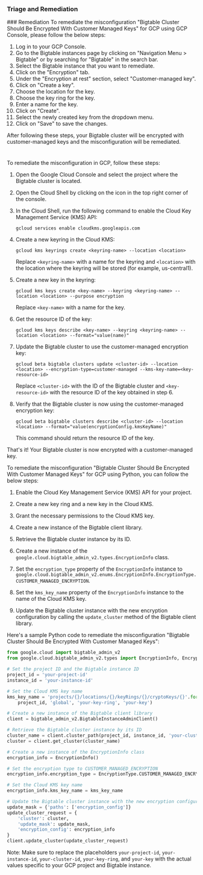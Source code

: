 
### Triage and Remediation
<Tabs>
<Tab title='Remediation'>
### Remediation

<AccordionGroup>
<Accordion title='Using Console' defaultOpen='true'>
To remediate the misconfiguration "Bigtable Cluster Should Be Encrypted With Customer Managed Keys" for GCP using GCP Console, please follow the below steps:

1. Log in to your GCP Console.
2. Go to the Bigtable instances page by clicking on "Navigation Menu > Bigtable" or by searching for "Bigtable" in the search bar.
3. Select the Bigtable instance that you want to remediate.
4. Click on the "Encryption" tab.
5. Under the "Encryption at rest" section, select "Customer-managed key".
6. Click on "Create a key".
7. Choose the location for the key.
8. Choose the key ring for the key.
9. Enter a name for the key.
10. Click on "Create".
11. Select the newly created key from the dropdown menu.
12. Click on "Save" to save the changes.

After following these steps, your Bigtable cluster will be encrypted with customer-managed keys and the misconfiguration will be remediated.

#
</Accordion>

<Accordion title='Using CLI'>
To remediate the misconfiguration in GCP, follow these steps:

1. Open the Google Cloud Console and select the project where the Bigtable cluster is located.

2. Open the Cloud Shell by clicking on the icon in the top right corner of the console.

3. In the Cloud Shell, run the following command to enable the Cloud Key Management Service (KMS) API:

   ```
   gcloud services enable cloudkms.googleapis.com
   ```

4. Create a new keyring in the Cloud KMS:

   ```
   gcloud kms keyrings create <keyring-name> --location <location>
   ```

   Replace `<keyring-name>` with a name for the keyring and `<location>` with the location where the keyring will be stored (for example, us-central1).

5. Create a new key in the keyring:

   ```
   gcloud kms keys create <key-name> --keyring <keyring-name> --location <location> --purpose encryption
   ```

   Replace `<key-name>` with a name for the key.

6. Get the resource ID of the key:

   ```
   gcloud kms keys describe <key-name> --keyring <keyring-name> --location <location> --format="value(name)"
   ```

7. Update the Bigtable cluster to use the customer-managed encryption key:

   ```
   gcloud beta bigtable clusters update <cluster-id> --location <location> --encryption-type=customer-managed --kms-key-name=<key-resource-id>
   ```

   Replace `<cluster-id>` with the ID of the Bigtable cluster and `<key-resource-id>` with the resource ID of the key obtained in step 6.

8. Verify that the Bigtable cluster is now using the customer-managed encryption key:

   ```
   gcloud beta bigtable clusters describe <cluster-id> --location <location> --format="value(encryptionConfig.kmsKeyName)"
   ```

   This command should return the resource ID of the key.

That's it! Your Bigtable cluster is now encrypted with a customer-managed key.
</Accordion>

<Accordion title='Using Python'>
To remediate the misconfiguration "Bigtable Cluster Should Be Encrypted With Customer Managed Keys" for GCP using Python, you can follow the below steps:

1. Enable the Cloud Key Management Service (KMS) API for your project.

2. Create a new key ring and a new key in the Cloud KMS.

3. Grant the necessary permissions to the Cloud KMS key.

4. Create a new instance of the Bigtable client library.

5. Retrieve the Bigtable cluster instance by its ID.

6. Create a new instance of the `google.cloud.bigtable_admin_v2.types.EncryptionInfo` class.

7. Set the `encryption_type` property of the `EncryptionInfo` instance to `google.cloud.bigtable_admin_v2.enums.EncryptionInfo.EncryptionType.CUSTOMER_MANAGED_ENCRYPTION`.

8. Set the `kms_key_name` property of the `EncryptionInfo` instance to the name of the Cloud KMS key.

9. Update the Bigtable cluster instance with the new encryption configuration by calling the `update_cluster` method of the Bigtable client library.

Here's a sample Python code to remediate the misconfiguration "Bigtable Cluster Should Be Encrypted With Customer Managed Keys":

```python
from google.cloud import bigtable_admin_v2
from google.cloud.bigtable_admin_v2.types import EncryptionInfo, EncryptionType

# Set the project ID and the Bigtable instance ID
project_id = 'your-project-id'
instance_id = 'your-instance-id'

# Set the Cloud KMS key name
kms_key_name = 'projects/{}/locations/{}/keyRings/{}/cryptoKeys/{}'.format(
    project_id, 'global', 'your-key-ring', 'your-key')

# Create a new instance of the Bigtable client library
client = bigtable_admin_v2.BigtableInstanceAdminClient()

# Retrieve the Bigtable cluster instance by its ID
cluster_name = client.cluster_path(project_id, instance_id, 'your-cluster-id')
cluster = client.get_cluster(cluster_name)

# Create a new instance of the EncryptionInfo class
encryption_info = EncryptionInfo()

# Set the encryption type to CUSTOMER_MANAGED_ENCRYPTION
encryption_info.encryption_type = EncryptionType.CUSTOMER_MANAGED_ENCRYPTION

# Set the Cloud KMS key name
encryption_info.kms_key_name = kms_key_name

# Update the Bigtable cluster instance with the new encryption configuration
update_mask = {'paths': ['encryption_config']}
update_cluster_request = {
    'cluster': cluster,
    'update_mask': update_mask,
    'encryption_config': encryption_info
}
client.update_cluster(update_cluster_request)
```

Note: Make sure to replace the placeholders `your-project-id`, `your-instance-id`, `your-cluster-id`, `your-key-ring`, and `your-key` with the actual values specific to your GCP project and Bigtable instance.
</Accordion>

</AccordionGroup>
</Tab>
</Tabs>
